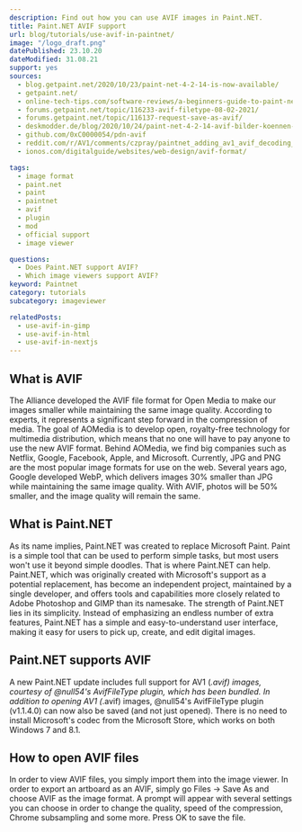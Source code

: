 ```yaml
---
description: Find out how you can use AVIF images in Paint.NET.
title: Paint.NET AVIF support
url: blog/tutorials/use-avif-in-paintnet/
image: "/logo_draft.png"
datePublished: 23.10.20
dateModified: 31.08.21
support: yes
sources:
  - blog.getpaint.net/2020/10/23/paint-net-4-2-14-is-now-available/
  - getpaint.net/
  - online-tech-tips.com/software-reviews/a-beginners-guide-to-paint-net-how-does-it-differ-from-photoshop/
  - forums.getpaint.net/topic/116233-avif-filetype-08-02-2021/
  - forums.getpaint.net/topic/116137-request-save-as-avif/
  - deskmodder.de/blog/2020/10/24/paint-net-4-2-14-avif-bilder-koennen-nun-auch-gespeichert-werden/
  - github.com/0xC0000054/pdn-avif
  - reddit.com/r/AV1/comments/czpray/paintnet_adding_av1_avif_decoding_in_v422/
  - ionos.com/digitalguide/websites/web-design/avif-format/

tags:
  - image format
  - paint.net
  - paint
  - paintnet
  - avif
  - plugin
  - mod
  - official support
  - image viewer

questions:
  - Does Paint.NET support AVIF?
  - Which image viewers support AVIF?
keyword: Paintnet
category: tutorials
subcategory: imageviewer

relatedPosts:
  - use-avif-in-gimp
  - use-avif-in-html
  - use-avif-in-nextjs
---
```


## What is AVIF

The Alliance developed the AVIF file format for Open Media to make our images smaller while maintaining the same image quality. According to experts, it represents a significant step forward in the compression of media. The goal of AOMedia is to develop open, royalty-free technology for multimedia distribution, which means that no one will have to pay anyone to use the new AVIF format. Behind AOMedia, we find big companies such as Netflix, Google, Facebook, Apple, and Microsoft. Currently, JPG and PNG are the most popular image formats for use on the web. Several years ago, Google developed WebP, which delivers images 30% smaller than JPG while maintaining the same image quality. With AVIF, photos will be 50% smaller, and the image quality will remain the same.

## What is Paint.NET

As its name implies, Paint.NET was created to replace Microsoft Paint. Paint is a simple tool that can be used to perform simple tasks, but most users won't use it beyond simple doodles. That is where Paint.NET can help. Paint.NET, which was originally created with Microsoft's support as a potential replacement, has become an independent project, maintained by a single developer, and offers tools and capabilities more closely related to Adobe Photoshop and GIMP than its namesake. The strength of Paint.NET lies in its simplicity. Instead of emphasizing an endless number of extra features, Paint.NET has a simple and easy-to-understand user interface, making it easy for users to pick up, create, and edit digital images.

## Paint.NET supports AVIF

A new Paint.NET update includes full support for AV1 (_.avif) images, courtesy of @null54's AvifFileType plugin, which has been bundled. In addition to opening AV1 (_.avif) images, @null54's AvifFileType plugin (v1.1.4.0) can now also be saved (and not just opened). There is no need to install Microsoft's codec from the Microsoft Store, which works on both Windows 7 and 8.1.

## How to open AVIF files

In order to view AVIF files, you simply import them into the image viewer. In order to export an artboard as an AVIF, simply go Files -> Save As and choose AVIF as the image format. A prompt will appear with several settings you can choose in order to change the quality, speed of the compression, Chrome subsampling and some more. Press OK to save the file.
